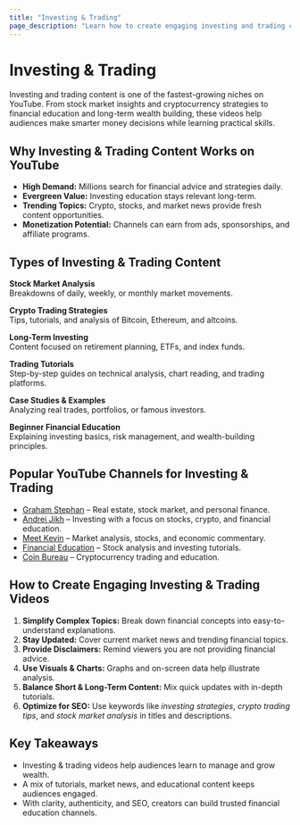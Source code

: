 ```yaml
---
title: "Investing & Trading"
page_description: "Learn how to create engaging investing and trading content—covering stock markets, crypto, strategies, financial education, and market analysis."
---
```


# Investing & Trading

Investing and trading content is one of the fastest-growing niches on YouTube. From stock market insights and cryptocurrency strategies to financial education and long-term wealth building, these videos help audiences make smarter money decisions while learning practical skills.

## Why Investing & Trading Content Works on YouTube

- **High Demand:** Millions search for financial advice and strategies daily.  
- **Evergreen Value:** Investing education stays relevant long-term.  
- **Trending Topics:** Crypto, stocks, and market news provide fresh content opportunities.  
- **Monetization Potential:** Channels can earn from ads, sponsorships, and affiliate programs.  
 
## Types of Investing & Trading Content

**Stock Market Analysis**  
Breakdowns of daily, weekly, or monthly market movements.  

**Crypto Trading Strategies**  
Tips, tutorials, and analysis of Bitcoin, Ethereum, and altcoins.  

**Long-Term Investing**  
Content focused on retirement planning, ETFs, and index funds.  

**Trading Tutorials**  
Step-by-step guides on technical analysis, chart reading, and trading platforms.  

**Case Studies & Examples**  
Analyzing real trades, portfolios, or famous investors.  

**Beginner Financial Education**  
Explaining investing basics, risk management, and wealth-building principles.  

## Popular YouTube Channels for Investing & Trading

- [Graham Stephan](https://www.youtube.com/@GrahamStephan) – Real estate, stock market, and personal finance.  
- [Andrei Jikh](https://www.youtube.com/@AndreiJikh) – Investing with a focus on stocks, crypto, and financial education.  
- [Meet Kevin](https://www.youtube.com/@MeetKevin) – Market analysis, stocks, and economic commentary.  
- [Financial Education](https://www.youtube.com/@FinancialEducation) – Stock analysis and investing tutorials.  
- [Coin Bureau](https://www.youtube.com/@CoinBureau) – Cryptocurrency trading and education.  

## How to Create Engaging Investing & Trading Videos

1. **Simplify Complex Topics:** Break down financial concepts into easy-to-understand explanations.  
2. **Stay Updated:** Cover current market news and trending financial topics.  
3. **Provide Disclaimers:** Remind viewers you are not providing financial advice.  
4. **Use Visuals & Charts:** Graphs and on-screen data help illustrate analysis.  
5. **Balance Short & Long-Term Content:** Mix quick updates with in-depth tutorials.  
6. **Optimize for SEO:** Use keywords like *investing strategies*, *crypto trading tips*, and *stock market analysis* in titles and descriptions.  

## Key Takeaways

- Investing & trading videos help audiences learn to manage and grow wealth.  
- A mix of tutorials, market news, and educational content keeps audiences engaged.  
- With clarity, authenticity, and SEO, creators can build trusted financial education channels.  
